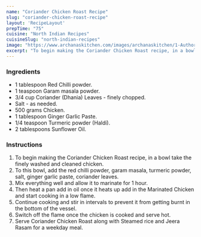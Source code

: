 ---
name: "Coriander Chicken Roast Recipe"
slug: "coriander-chicken-roast-recipe"
layout: 'RecipeLayout'
prepTime: "75"
cuisine: "North Indian Recipes"
cuisineSlug: "north-indian-recipes"
image: "https://www.archanaskitchen.com/images/archanaskitchen/1-Author/happytrioexplains-gmail.com/Coriander_Chicken_Roast_1600.jpg"
excerpt: "To begin making the Coriander Chicken Roast recipe, in a bowl take the finely washed and cleaned chicken"
---

### Ingredients

- 1 tablespoon Red Chilli powder.
- 1 teaspoon Garam masala powder.
- 3/4 cup Coriander (Dhania) Leaves - finely chopped.
- Salt - as needed.
- 500 grams Chicken.
- 1 tablespoon Ginger Garlic Paste.
- 1/4 teaspoon Turmeric powder (Haldi).
- 2 tablespoons Sunflower Oil.

### Instructions

1. To begin making the Coriander Chicken Roast recipe, in a bowl take the finely washed and cleaned chicken.
1. To this bowl, add the red chilli powder,  garam masala, turmeric powder, salt, ginger garlic paste, coriander leaves.
1. Mix everything well and allow it to marinate for 1 hour.
1. Then heat a pan add in oil once it heats up add in the Marinated Chicken and start cooking in a low flame.
1. Continue cooking and stir in intervals to prevent it from getting burnt in the bottom of the vessel.
1. Switch off the flame once the chicken is cooked and serve hot.
1. Serve Coriander Chicken Roast along with Steamed rice and Jeera Rasam for a weekday meal.
